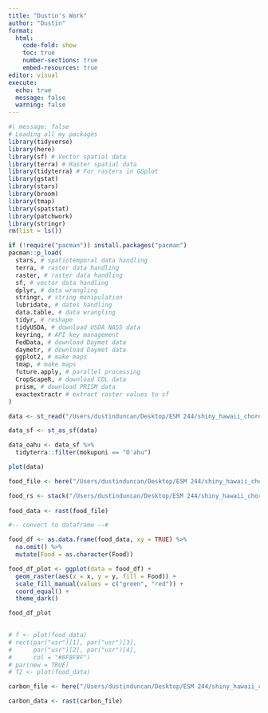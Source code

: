 ```yaml
---
title: "Dustin's Work"
author: "Dustin"
format: 
  html:
    code-fold: show
    toc: true
    number-sections: true
    embed-resources: true
editor: visual
execute:
  echo: true
  message: false
  warning: false
---
```


```r
#| message: false
# Loading all my packages 
library(tidyverse)
library(here)
library(sf) # Vector spatial data
library(terra) # Raster spatial data
library(tidyterra) # For rasters in GGplot
library(gstat)
library(stars)
library(broom)
library(tmap)
library(spatstat)
library(patchwork)
library(stringr)
rm(list = ls())
```

```r
if (!require("pacman")) install.packages("pacman")
pacman::p_load(
  stars, # spatiotemporal data handling
  terra, # raster data handling
  raster, # raster data handling
  sf, # vector data handling
  dplyr, # data wrangling
  stringr, # string manipulation
  lubridate, # dates handling
  data.table, # data wrangling
  tidyr, # reshape
  tidyUSDA, # download USDA NASS data
  keyring, # API key management
  FedData, # download Daymet data
  daymetr, # download Daymet data
  ggplot2, # make maps
  tmap, # make maps
  future.apply, # parallel processing
  CropScapeR, # download CDL data
  prism, # download PRISM data
  exactextractr # extract raster values to sf
)
```


```r
data <- st_read("/Users/dustinduncan/Desktop/ESM 244/shiny_hawaii_choropleth_ak_dd_mp/data/ahupuaa/ahupuaa.shp")

data_sf <- st_as_sf(data)

data_oahu <- data_sf %>% 
  tidyterra::filter(mokupuni == "O'ahu")

plot(data)
```

```r
food_file <- here("/Users/dustinduncan/Desktop/ESM 244/shiny_hawaii_choropleth_ak_dd_mp/data/food_priority1.tif")

food_rs <- stack("/Users/dustinduncan/Desktop/ESM 244/shiny_hawaii_choropleth_ak_dd_mp/data/food_priority1.tif")
  
food_data <- rast(food_file)

#-- convert to dataframe --#

food_df <- as.data.frame(food_data, xy = TRUE) %>% 
  na.omit() %>% 
  mutate(Food = as.character(Food))

food_df_plot <- ggplot(data = food_df) + 
  geom_raster(aes(x = x, y = y, fill = Food)) + 
  scale_fill_manual(values = c("green", "red")) + 
  coord_equal() + 
  theme_dark()

food_df_plot
  

# f <- plot(food_data)
# rect(par("usr")[1], par("usr")[3],
#      par("usr")[2], par("usr")[4],
#      col = "#8F8F8F")
# par(new = TRUE)
# f2 <- plot(food_data)
```

```r
carbon_file <- here("/Users/dustinduncan/Desktop/ESM 244/shiny_hawaii_choropleth_ak_dd_mp/data/carbon_priority2.tif")

carbon_data <- rast(carbon_file)


```











